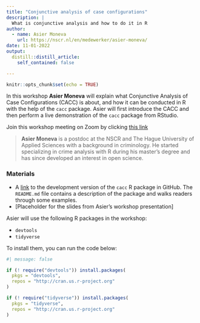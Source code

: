```yaml
---
title: "Conjunctive analysis of case configurations"
description: |
  What is conjunctive analysis and how to do it in R
author:
  - name: Asier Moneva
    url: https://nscr.nl/en/medewerker/asier-moneva/
date: 11-01-2022
output:
  distill::distill_article:
    self_contained: false

---
```


```r
knitr::opts_chunk$set(echo = TRUE)
```

In this workshop **Asier Moneva** will explain what Conjunctive Analysis of Case Configurations (CACC) is about, and how it can be conducted in R with the help of the `cacc` package. Asier will first introduce the CACC and then perform a live demonstration of the `cacc` package from RStudio.  


Join this workshop meeting on Zoom by clicking [this link](https://us02web.zoom.us/j/81620041716?pwd=cjFCbG9TVHc0NTUrcmxmend5WHdCQT09)


> **Asier Moneva** is a postdoc at the NSCR and The Hague University of Applied Sciences with a background in criminology. He started specializing in crime analysis with R during his master's degree and has since developed an interest in open science.


### Materials

-   A [link](https://github.com/amoneva/cacc) to the development version of the `cacc` R package in GitHub. The `README.md` file contains a description of the package and walks readers through some examples.
-   [Placeholder for the slides from Asier's workshop presentation]

Asier will use the following R packages in the workshop:

-   `devtools`
-   `tidyverse`

To install them, you can run the code below:

```r
#| message: false

if (! require("devtools")) install.packages(
  pkgs = "devtools",
  repos = "http://cran.us.r-project.org"
)

if (! require("tidyverse")) install.packages(
  pkgs = "tidyverse",
  repos = "http://cran.us.r-project.org"
)
```

